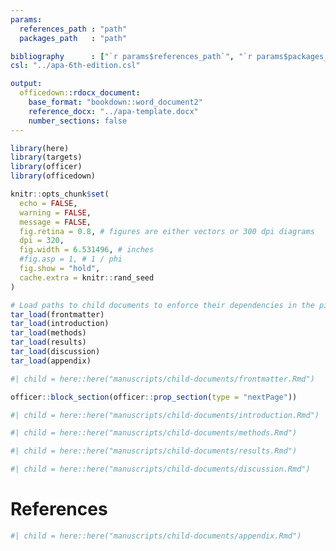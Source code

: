 ```yaml
---
params:
  references_path : "path"
  packages_path   : "path"

bibliography      : ["`r params$references_path`", "`r params$packages_path`"]
csl: "../apa-6th-edition.csl"

output:
  officedown::rdocx_document:
    base_format: "bookdown::word_document2"
    reference_docx: "../apa-template.docx"
    number_sections: false
---
```


```r
library(here)
library(targets)
library(officer)
library(officedown)

knitr::opts_chunk$set(
  echo = FALSE,
  warning = FALSE,
  message = FALSE,
  fig.retina = 0.8, # figures are either vectors or 300 dpi diagrams
  dpi = 320,
  fig.width = 6.531496, # inches
  #fig.asp = 1, # 1 / phi
  fig.show = "hold",
  cache.extra = knitr::rand_seed
)

# Load paths to child documents to enforce their dependencies in the pipeline
tar_load(frontmatter)
tar_load(introduction)
tar_load(methods)
tar_load(results)
tar_load(discussion)
tar_load(appendix)
```

```r
#| child = here::here("manuscripts/child-documents/frontmatter.Rmd")
```

```r
officer::block_section(officer::prop_section(type = "nextPage"))
```

```r
#| child = here::here("manuscripts/child-documents/introduction.Rmd")
```

```r
#| child = here::here("manuscripts/child-documents/methods.Rmd")
```

```r
#| child = here::here("manuscripts/child-documents/results.Rmd")
```

```r
#| child = here::here("manuscripts/child-documents/discussion.Rmd")
```

\newpage

# References

:::{#refs custom-style="Bibliography"}
:::

\newpage

```r
#| child = here::here("manuscripts/child-documents/appendix.Rmd")
```
